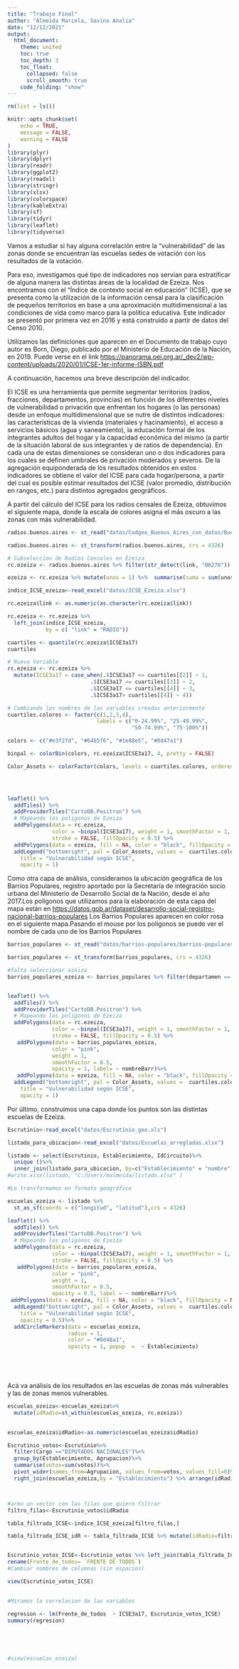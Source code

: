 ---
title: "Trabajo Final"
author: "Almeida Marcela, Savino Analia"
date: "12/12/2021"
output: 
  html_document:
    theme: united
    toc: true
    toc_depth: 3
    toc_float: 
      collapsed: false
      scroll_smooth: true
    code_folding: "show"
---

```{r setup, include=FALSE}

rm(list = ls())

knitr::opts_chunk$set(
	echo = TRUE,
	message = FALSE,
	warning = FALSE
)
library(plyr)
library(dplyr)
library(readr)
library(ggplot2)
library(readxl)
library(stringr)
library(xlsx)
library(colorspace)
library(kableExtra)
library(sf)
library(tidyr)
library(leaflet)
library(tidyverse)


```
Vamos a estudiar si hay alguna correlación entre la "vulnerabilidad" de las zonas donde se encuentran las escuelas sedes de votación con los resultados de la votación.

Para eso, investigamos qué tipo de indicadores nos servían para estratificar de alguna manera las distintas áreas de la localidad de Ezeiza. Nos encontramos con el "Índice de contexto social en educación" (ICSE), que se presenta como la utilización de la información censal para la clasificación de pequeños territorios en base a una aproximación multidimensional a las condiciones de vida como marco 
para la política educativa. Este indicador se presentó por primera vez en 2016 y está construido a partir de datos del Censo 2010.

Utilizamos las definiciones que aparecen en el Documento de trabajo cuyo autor es Born, Diego, publicado por el Ministerio de Educación de la Nación, en 2019. Puede verse en el link <https://panorama.oei.org.ar/_dev2/wp-content/uploads/2020/01/ICSE-1er-informe-ISBN.pdf>

A continuación, hacemos una breve descripción del indicador.

El ICSE es una herramienta que permite segmentar territorios (radios, fracciones, departamentos, provincias) en función de los diferentes niveles de vulnerabilidad o privación que enfrentan los hogares (o las personas) desde un enfoque multidimensional que se nutre de distintos indicadores: las características de la vivienda (materiales y hacinamiento), el acceso a servicios básicos (agua y saneamiento), la educación formal de los integrantes adultos del hogar y la capacidad económica del mismo (a partir de la situación laboral de sus integrantes y de ratios de dependencia). En cada una de estas dimensiones se consideran uno o dos indicadores para los cuales se definen umbrales de privación moderados y severos. De la agregación equiponderada de los resultados obtenidos en estos indicadores se obtiene el valor del ICSE para cada hogar/persona, a partir del cual es posible estimar resultados del ICSE (valor promedio, distribución en rangos, etc.) para distintos agregados geográficos. 

A partir del cálculo del ICSE para los radios censales de Ezeiza, obtuvimos el siguiente mapa, donde la escala de colores asigna el más oscuro a las zonas con más vulnerabilidad.

```{r}

radios.buenos.aires <- st_read("datos/Codgeo_Buenos_Aires_con_datos/Buenos_Aires_con_datos.shp")

radios.buenos.aires <- st_transform(radios.buenos.aires, crs = 4326)

# Subseleccion de Radios Censales en Ezeiza
rc.ezeiza <- radios.buenos.aires %>% filter(str_detect(link, "06270"))

ezeiza <- rc.ezeiza %>% mutate(unos = 1) %>%  summarise(suma = sum(unos))

indice_ICSE_ezeiza<-read_excel("datos/ICSE_Ezeiza.xlsx")

rc.ezeiza$link <- as.numeric(as.character(rc.ezeiza$link))

rc.ezeiza <- rc.ezeiza %>% 
  left_join(indice_ICSE_ezeiza,             
            by = c( "link" = "RADIO"))

cuartiles <- quantile(rc.ezeiza$ICSE3a17)
cuartiles

# Nueva Variable
rc.ezeiza <- rc.ezeiza %>% 
  mutate(ICSE3a17 = case_when(.$ICSE3a17 <= cuartiles[[2]] ~ 1,
                          .$ICSE3a17 <= cuartiles[[3]] ~ 2,
                          .$ICSE3a17 <= cuartiles[[4]] ~ 3,
                          .$ICSE3a17> cuartiles[[4]] ~ 4))

# Cambiando los nombres de las variables creadas anteriormente
cuartiles.colores <- factor(c(1,2,3,4), 
                            labels = c("0-24.99%", "25-49.99%", 
                                       "50-74.99%", "75-100%"))

colors <- c("#e3f2fd", "#64b5f6", "#1e88e5", "#0d47a1")

binpal <- colorBin(colors, rc.ezeiza$ICSE3a17, 4, pretty = FALSE)

Color_Assets <- colorFactor(colors, levels = cuartiles.colores, ordered=TRUE)


                               
```

```{r}
leaflet() %>%
  addTiles() %>%
  addProviderTiles("CartoDB.Positron") %>%
  # Mapeando los poligonos de Ezeiza
  addPolygons(data = rc.ezeiza,
              color = ~binpal(ICSE3a17), weight = 1, smoothFactor = 1,
              stroke = FALSE, fillOpacity = 0.5) %>% 
  addPolygons(data = ezeiza, fill = NA, color = "black", fillOpacity = NA) %>% 
  addLegend("bottomright", pal = Color_Assets, values =  cuartiles.colores,
    title = "Vulnerabilidad según ICSE",
    opacity = 1)

```


Como otra capa de análisis, consideramos la ubicación geográfica de los Barrios Populares, registro aportado por la Secretaría de integración socio urbana del Ministerio de Desarrollo Social de la Nación, desde el año 2017.Los polígonos que utilizamos para la elaboración de esta capa del mapa están en
<https://datos.gob.ar/dataset/desarrollo-social-registro-nacional-barrios-populares>
Los Barrios Populares aparecen en color rosa en el siguiente mapa.Pasando el mouse por los polígonos se puede ver el nombre de cada uno de los Barrios Populares






```{r}

barrios_populares <- st_read("datos/barrios-populares/barrios-populares.shp")

barrios_populares <- st_transform(barrios_populares, crs = 4326)

#falta seleccionar ezeiza  
barrios_populares_ezeiza <- barrios_populares %>% filter(departamen == "EZEIZA")


leaflet() %>%
  addTiles() %>%
  addProviderTiles("CartoDB.Positron") %>%
  # Mapeando los poligonos de Ezeiza
  addPolygons(data = rc.ezeiza,
              color = ~binpal(ICSE3a17), weight = 1, smoothFactor = 1,
              stroke = FALSE, fillOpacity = 0.5) %>% 
   addPolygons(data = barrios_populares_ezeiza, 
              color = "pink", 
              weight = 1, 
              smoothFactor = 0.5, 
              opacity = 1, label= ~ nombreBarr)%>% 
   addPolygons(data = ezeiza, fill = NA, color = "black", fillOpacity = NA) %>% 
  addLegend("bottomright", pal = Color_Assets, values =  cuartiles.colores,
    title = "Vulnerabilidad según ICSE",
    opacity = 1)
```
Por último, construimos una capa donde los puntos son las distintas escuelas de Ezeiza.



```{r}
Escrutinio<-read_excel("datos/Escrutinio_geo.xls")

listado_para_ubicacion<-read_excel("datos/Escuelas_arregladas.xlsx")

listado <- select(Escrutinio, Establecimiento, IdCircuito)%>%
  unique ()%>%
  inner_join(listado_para_ubicacion, by=c("Establecimiento" = "nombre"))
#write.xlsx(listado, "C:/Users/malmeida/listado.xlsx" )

#Lo transformamos en formato geográfico

escuelas_ezeiza <- listado %>% 
  st_as_sf(coords = c("longitud", "latitud"),crs = 4326)

leaflet() %>%
  addTiles() %>%
  addProviderTiles("CartoDB.Positron") %>%
  # Mapeando los poligonos de Ezeiza
  addPolygons(data = rc.ezeiza,
              color = ~binpal(ICSE3a17), weight = 1, smoothFactor = 1,
              stroke = FALSE, fillOpacity = 0.5) %>% 
   addPolygons(data = barrios_populares_ezeiza, 
              color = "pink", 
              weight = 1, 
              smoothFactor = 0.5, 
              opacity = 0.5, label = ~ nombreBarr)%>% 
 addPolygons(data = ezeiza, fill = NA, color = "black", fillOpacity = NA) %>% 
  addLegend("bottomright", pal = Color_Assets, values =  cuartiles.colores,
    title = "Vulnerabilidad según ICSE",
    opacity = 0.5)%>%
  addCircleMarkers(data = escuelas_ezeiza, 
                   radius = 1, 
                   color = "#0d48a1", 
                   opacity = 1, popup  =  ~ Establecimiento) 
  





```
Acá va análisis de los resultados en las escuelas de zonas más vulnerables y las de zonas menos vulnerables. 




```{r}

escuelas_ezeiza<-escuelas_ezeiza%>%
  mutate(idRadio=st_within(escuelas_ezeiza, rc.ezeiza))
  

escuelas_ezeiza$idRadio<-as.numeric(escuelas_ezeiza$idRadio)

Escrutinio_votos<-Escrutinio%>%
  filter(Cargo =="DIPUTADOS NACIONALES")%>%
  group_by(Establecimiento, Agrupacion)%>%
  summarise(votos=sum(votos))%>%
  pivot_wider(names_from=Agrupacion, values_from=votos, values_fill=0)%>%
  right_join(escuelas_ezeiza,by = "Establecimiento") %>% arrange(idRadio)



#armo un vector con las filas que quiero filtrar
filtro_filas<-Escrutinio_votos$idRadio

tabla_filtrada_ICSE<-indice_ICSE_ezeiza[filtro_filas,]

tabla_filtrada_ICSE_idR <- tabla_filtrada_ICSE %>% mutate(idRadio=filtro_filas) %>% select(ICSE3a17,idRadio)


Escrutinio_votos_ICSE<-Escrutinio_votos %>% left_join(tabla_filtrada_ICSE_idR) %>% 
rename(Frente_de_todos= `FRENTE DE TODOS`)
#Cambiar nombres de columnas (sin espacios)

view(Escrutinio_votos_ICSE)
  

#Miramos la correlacion de las variables
 
regresion <- lm(Frente_de_todos  ~ ICSE3a17, Escrutinio_votos_ICSE)
summary(regresion)





#view(escuelas_ezeiza)


```

